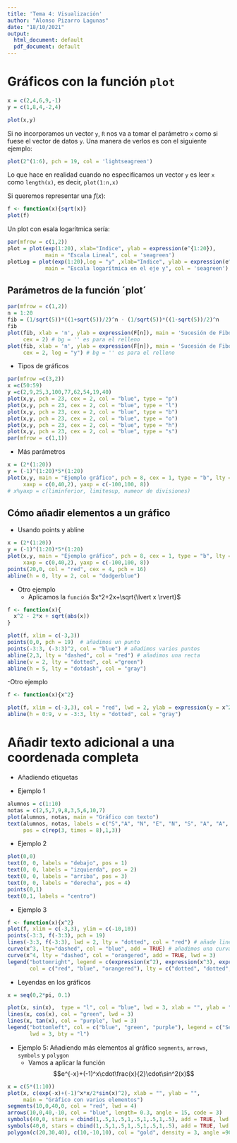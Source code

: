 ```yaml
---
title: 'Tema 4: Visualización'
author: "Alonso Pizarro Lagunas"
date: "18/10/2021"
output:
  html_document: default
  pdf_document: default
---
```


# Gráficos con la función `plot` 

```r
x = c(2,4,6,9,-1)
y = c(1,8,4,-2,4)

plot(x,y)
```

Si no incorporamos un vector `y`, `R` nos va a tomar el parámetro `x` como si fuese el vector de datos `y`. Una manera de verlos es con el siguiente ejemplo:

```r
plot(2^(1:6), pch = 19, col = 'lightseagreen')
```

Lo que hace en realidad cuando no especificamos un vector `y` es leer `x` como `length(x)`, es decir, `plot(1:n,x)`

Si queremos representar una $f(x)$:

```r

f <- function(x){sqrt(x)}
plot(f)

```


Un plot con esala logarítmica sería:

```r
par(mfrow = c(1,2))
plot = plot(exp(1:20), xlab="Indice", ylab = expression(e^{1:20}),
            main = "Escala Lineal", col = 'seagreen')
plotLog = plot(exp(1:20),log = "y" ,xlab="Indice", ylab = expression(e^{1:20}),
            main = "Escala logarítmica en el eje y", col = 'seagreen')

```


## Parámetros de la función ´plot´

```r
par(mfrow = c(1,2))
n = 1:20
fib = (1/sqrt(5))*((1+sqrt(5))/2)^n - (1/sqrt(5))*((1-sqrt(5))/2)^n
fib
plot(fib, xlab = 'n', ylab = expression(F[n]), main = 'Sucesión de Fibonacci', pch = 20, col = "olivedrab",
     cex = 2) # bg = '' es para el relleno
plot(fib, xlab = 'n', ylab = expression(F[n]), main = 'Sucesión de Fibonacci', pch = 20, col = "olivedrab",
     cex = 2, log = "y") # bg = '' es para el relleno
```

- Tipos de gráficos
    
```r
par(mfrow =c(3,2))
x =c(50:59)
y =c(2,9,25,3,100,77,62,54,19,40)
plot(x,y, pch = 23, cex = 2, col = "blue", type = "p")
plot(x,y, pch = 23, cex = 2, col = "blue", type = "l")
plot(x,y, pch = 23, cex = 2, col = "blue", type = "b")
plot(x,y, pch = 23, cex = 2, col = "blue", type = "o")
plot(x,y, pch = 23, cex = 2, col = "blue", type = "h")
plot(x,y, pch = 23, cex = 2, col = "blue", type = "s")
par(mfrow = c(1,1))
```


- Más parámetros

```r
x = (2*(1:20))
y = (-1)^(1:20)*5*(1:20)
plot(x,y, main = "Ejemplo gráfico", pch = 8, cex = 1, type = "b", lty = 4, lwd = 4, 
     xaxp = c(0,40,2), yaxp = c(-100,100, 8))
# x%yaxp = c(liminferior, limitesup, numeor de divisiones)
```


## Cómo añadir elementos a un gráfico

  - Usando points y abline

```r
x = (2*(1:20))
y = (-1)^(1:20)*5*(1:20)
plot(x,y, main = "Ejemplo gráfico", pch = 8, cex = 1, type = "b", lty = 4, lwd = 4, 
     xaxp = c(0,40,2), yaxp = c(-100,100, 8))
points(20,0, col = "red", cex = 4, pch = 16)
abline(h = 0, lty = 2, col = "dodgerblue")

```
    
  - Otro ejemplo
    - Aplicamos la `función` $x^2+2x+\sqrt{\lvert x \rvert}$  
  
```r
f <- function(x){
  x^2 - 2*x + sqrt(abs(x))
}

plot(f, xlim = c(-3,3))
points(0,0, pch = 19)  # añadimos un punto
points(-3:3, (-3:3)^2, col = "blue") # añadimos varios puntos
abline(2,3, lty = "dashed", col = "red") # añadimos una recta
abline(v = 2, lty = "dotted", col ="green")
abline(h = 5, lty = "dotdash", col = "gray")
```
  
  -Otro ejemplo
    
    
```r

f <- function(x){x^2}

plot(f, xlim = c(-3,3), col = "red", lwd = 2, ylab = expression(y = x^2), xlab = "x")
abline(h = 0:9, v = -3:3, lty = "dotted", col = "gray")
```
    
    

# Añadir texto adicional a una coordenada completa

  - Añadiendo etiquetas
    
* Ejemplo 1

```r
alumnos = c(1:10)
notas = c(2,5,7,9,8,3,5,6,10,7)
plot(alumnos, notas, main = "Gráfico con texto")
text(alumnos, notas, labels = c("S","A", "N", "E", "N", "S", "A", "A", "E", "N"),
     pos = c(rep(3, times = 8),1,3))

```
    

* Ejemplo 2
    
    
```r
plot(0,0)
text(0, 0, labels = "debajo", pos = 1)
text(0, 0, labels = "izquierda", pos = 2)
text(0, 0, labels = "arriba", pos = 3)
text(0, 0, labels = "derecha", pos = 4)
points(0,1)
text(0,1, labels = "centro")
```



* Ejemplo 3

```r

f <- function(x){x^2}
plot(f, xlim = c(-3,3), ylim = c(-10,10))
points(-3:3, f(-3:3), pch = 19)
lines(-3:3, f(-3:3), lwd = 2, lty = "dotted", col = "red") # añade lineas poligonales a los puntos existentes
curve(x^3, lty="dashed", col = "blue", add = TRUE) # añadimos una curva
curve(x^4, lty = "dashed", col = "orangered", add = TRUE, lwd = 3)
legend("bottomright", legend = c(expression(x^2), expression(x^3), expression(x^4)), lwd = 2,
       col = c("red", "blue", "orangered"), lty = c("dotted", "dotted", "dashed"))

```


* Leyendas en los gráficos

```r
x = seq(0,2*pi, 0.1)

plot(x, sin(x),  type = "l", col = "blue", lwd = 3, xlab = "", ylab = "")
lines(x, cos(x), col = "green", lwd = 3)
lines(x, tan(x), col = "purple", lwd = 3)
legend("bottomleft", col = c("blue", "green", "purple"), legend = c("Seno", "Coseno", "Tangente"),
       lwd = 3, bty = "l")
```


- Ejemplo 5: Añadiendo más elementos al gráfico `segments`, `arrows`, `symbols` y `polygon`
    * Vamos a aplicar la función 
    
    $$e^{-x}+(-1)^x\cdot\frac{x}{2}\cdot\sin^2(x)$$
    
    
  
```r

x = c(5*(1:10))
plot(x, c(exp(-x)+(-1)^x*x/2*sin(x)^2), xlab = "", ylab = "",
     main = "Gráfico con varios elementos")
segments(10,0,40,0, col = "red", lwd = 4)
arrows(10,0,40,-10, col = "blue", length= 0.3, angle = 15, code = 3)
symbols(40,0, stars = cbind(1,.5,1,.5,1,.5,1,.5,1,.5), add = TRUE, lwd = 3, inches =0.2)
symbols(40,0, stars = cbind(1,.5,1,.5,1,.5,1,.5,1,.5), add = TRUE, lwd = 3)
polygon(c(20,30,40), c(10,-10,10), col = "gold", density = 3, angle =90, lty = 4, lwd = 5)

```




